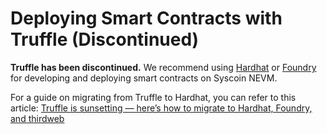 # Deploying Smart Contracts with Truffle (Discontinued)

**Truffle has been discontinued.** We recommend using [Hardhat](./hardhat) or [Foundry](./foundry) for developing and deploying smart contracts on Syscoin NEVM.

For a guide on migrating from Truffle to Hardhat, you can refer to this article: [Truffle is sunsetting — here’s how to migrate to Hardhat, Foundry, and thirdweb](https://blog.thirdweb.com/guides/truffle-alternative-ethereum/)
